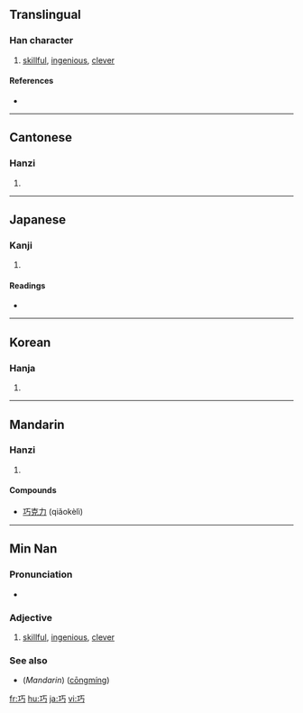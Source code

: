 ==Translingual==

===Han character===
{{Han char|rn=48|rad=工|as=02|sn=5|four=1112<sub>7</sub>|canj=一一女尸 (MMVS)}}

# [[skillful]], [[ingenious]], [[clever]]

====References====
* {{Han ref|kx=0325.090|dkj=08721|dj=0628.010|hdz=10412.010|uh=5DE7|ud=24039|bh=A5A9|bd=42409}}

----

==Cantonese==

===Hanzi===
{{yue-hanzi|jyut=|y=haau2}}

# {{defn|Cantonese}}

----

==Japanese==

===Kanji===
{{ja-kanji|grade=c|rs=工02}}

# {{defn|Japanese}}

====Readings====
* {{ja-readings|on=[[こう]] (kō)|kun=[[たくみ]] (takumi), [[さとい]] (satoi)}}

----

==Korean==

===Hanja===
{{ko-hanja|hangeul=[[교]]|rv=gyo|mr=kyo}}

# {{defn|Korean}}

----

==Mandarin==

===Hanzi===
{{cmn-hanzi|pin=[[qiǎo]] ([[qiao3]])|wg=ch'iao<sup>3</sup>}}

# {{defn|Mandarin}}

====Compounds====
* [[巧克力]] (qiǎokèlì)

----

==Min Nan==

===Pronunciation===
* {{IPA|[ kʰiau˥˧ ]}}

===Adjective===
{{nan-adj|ts|poj=khiáu|pojt=khiau2|rs=工02}}

# [[skillful]], [[ingenious]], [[clever]]

===See also===
* (''Mandarin'') {{zh-ts|聰明|聪明}} ([[cōngmíng]])

[[fr:巧]]
[[hu:巧]]
[[ja:巧]]
[[vi:巧]]